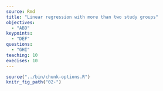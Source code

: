 ---
source: Rmd
title: "Linear regression with more than two study groups"
objectives:
  - "ABD"
keypoints:
  - "DEF"
questions:
  - "GHI"
teaching: 10
execises: 10
---

```{r, include=FALSE}
source("../bin/chunk-options.R")
knitr_fig_path("02-")
```
